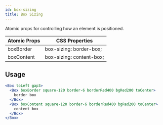 ```yaml
---
id: box-sizing
title: Box Sizing
---
```


Atomic props for controlling how an element is positioned.

| Atomic Props | CSS Properties           |
| ------------ | ------------------------ |
| boxBorder    | box-sizing: border-box;  |
| boxContent   | box-sizing: content-box; |

## Usage

```jsx live
<Box toLeft gap3>
  <Box boxBorder square-120 border-6 borderRed400 bgRed200 toCenter>
    border box
  </Box>
  <Box boxContent square-120 border-6 borderRed400 bgRed200 toCenter>
    content box
  </Box>
</Box>
```
